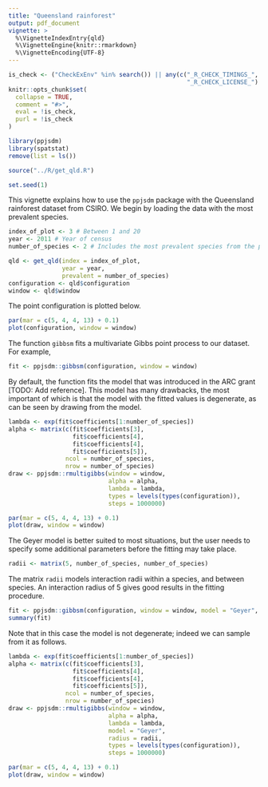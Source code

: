 ```yaml
---
title: "Queensland rainforest"
output: pdf_document
vignette: >
  %\VignetteIndexEntry{qld}
  %\VignetteEngine{knitr::rmarkdown}
  %\VignetteEncoding{UTF-8}
---
```

  
```r
is_check <- ("CheckExEnv" %in% search()) || any(c("_R_CHECK_TIMINGS_",
                                                  "_R_CHECK_LICENSE_") %in% names(Sys.getenv()))
knitr::opts_chunk$set(
  collapse = TRUE,
  comment = "#>",
  eval = !is_check,
  purl = !is_check
)

```

```r
library(ppjsdm)
library(spatstat)
remove(list = ls())

source("../R/get_qld.R")

set.seed(1)
```

This vignette explains how to use the `ppjsdm` package with the Queensland rainforest dataset from CSIRO.
We begin by loading the data with the most prevalent species.

```r
index_of_plot <- 3 # Between 1 and 20
year <- 2011 # Year of census
number_of_species <- 2 # Includes the most prevalent species from the plot

qld <- get_qld(index = index_of_plot,
               year = year, 
               prevalent = number_of_species)
configuration <- qld$configuration
window <- qld$window
```

The point configuration is plotted below.

```r
par(mar = c(5, 4, 4, 13) + 0.1)
plot(configuration, window = window)
```

The function `gibbsm` fits a multivariate Gibbs point process to our dataset.
For example,

```r
fit <- ppjsdm::gibbsm(configuration, window = window)
```

By default, the function fits the model that was introduced in the ARC grant [TODO: Add reference].
This model has many drawbacks, the most important of which is that the model with the fitted values is degenerate, as can be seen by drawing from the model.

```r
lambda <- exp(fit$coefficients[1:number_of_species])
alpha <- matrix(c(fit$coefficients[3], 
                  fit$coefficients[4], 
                  fit$coefficients[4], 
                  fit$coefficients[5]), 
                ncol = number_of_species, 
                nrow = number_of_species)
draw <- ppjsdm::rmultigibbs(window = window, 
                            alpha = alpha, 
                            lambda = lambda, 
                            types = levels(types(configuration)),
                            steps = 1000000)
```

```r
par(mar = c(5, 4, 4, 13) + 0.1)
plot(draw, window = window)
```

The Geyer model is better suited to most situations, but the user needs to specify some additional parameters before the fitting may take place.

```r
radii <- matrix(5, number_of_species, number_of_species)
```

The matrix `radii` models interaction radii within a species, and between species.
An interaction radius of $5$ gives good results in the fitting procedure.

```r
fit <- ppjsdm::gibbsm(configuration, window = window, model = "Geyer", radius = radii)
summary(fit)
```

Note that in this case the model is not degenerate; indeed we can sample from it as follows.

```r
lambda <- exp(fit$coefficients[1:number_of_species])
alpha <- matrix(c(fit$coefficients[3], 
                  fit$coefficients[4], 
                  fit$coefficients[4], 
                  fit$coefficients[5]), 
                ncol = number_of_species, 
                nrow = number_of_species)
draw <- ppjsdm::rmultigibbs(window = window, 
                            alpha = alpha, 
                            lambda = lambda,
                            model = "Geyer", 
                            radius = radii,
                            types = levels(types(configuration)),
                            steps = 1000000)
```

```r
par(mar = c(5, 4, 4, 13) + 0.1)
plot(draw, window = window)
```
